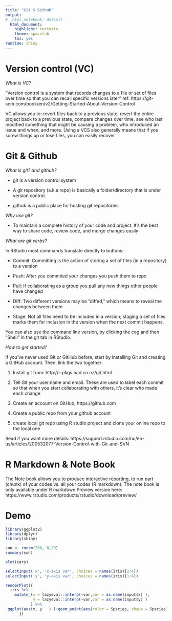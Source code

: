 ```yaml
---
title: "Git & Github"
output: 
#  html_notebook: default
  html_document: 
    highlight: textmate
    theme: spacelab
    toc: yes
runtime: shiny 
---
```




#  Version control (VC)
*What is VC?*

"Version control is a system  that records changes to a file or set of files over time so that you can recall specific versions later" ref: https://git-scm.com/book/en/v2/Getting-Started-About-Version-Control

VC allows you to: revert files back to a previous state, revert the entire project back to a previous state, compare changes over time, see who last modified something that might be causing a problem, who introduced an issue and when, and more. Using a VCS also generally means that if you screw things up or lose files, you can easily recover


# Git & Github
*What is git? and github?*

- git is a version control system

- A git repository (a.k.a repo) is basically a folder/directory that is
under version control.

- github is a public place for hosting git repositories

*Why use git?*

- To maintain a complete history of your code and project.
It's the best way to share code, review code, and merge changes
easily

*What are git verbs?*

In RStudio most commands translate directly to buttons:

- Commit: Committing is the action of storing a set of files (in a repository) to a version

- Push: After you commited your changes you push them to repo

- Pull: If collaborating as a group you pull any new things other people have changed

- Diff: Two different versions may be “diffed,” which means to reveal the changes between them

- Stage: Not all files need to be included in a version; staging a set of files marks them for inclusion in the version when the next commit happens. 

You can also use the command line version, by clicking the cog and then “Shell” in the git tab in RStudio.

*How to get started?*

If you’ve never used Git or GitHub before, start by installing Git and creating a GitHub account. Then, link the two together:

 1. Install git from: http://r-pkgs.had.co.nz/git.html

 2. Tell Git your user.name and email. These are used to label each commit so that when you start collaborating with others, it’s clear who made each change
 
 3. Create an account on GitHub, https://github.com
 
 4. Create a public repo from your github account
 
 5. create local git repo using R studio project and clone your online repo to the local one 

Read if you want more details: https://support.rstudio.com/hc/en-us/articles/200532077-Version-Control-with-Git-and-SVN


# R Markdown & Note Book
The Note book allows you to produce interactive reporting, to run part (chunk) of your codes vs. all your codes (R markdown). The note book is only available under R markdown Preview version here:
https://www.rstudio.com/products/rstudio/download/preview/



# Demo

```r
library(ggplot2)
library(dplyr)
library(shiny)
```

```r
son <- rnorm(200, 0,20)
summary(son)
```


```r

plot(cars)
```

```r
selectInput('x', 'x-axis var', choices = names(iris)[1:4])
selectInput('y', 'y-axis var', choices = names(iris)[1:4])

```


 
```r
renderPlot({
  iris %>%
    mutate_(x = lazyeval::interp(~var,var = as.name(input$x) ),
            y = lazyeval::interp(~var,var = as.name(input$y) )
           ) %>%
 ggplot(aes(x, y   ) )+geom_point(aes(color = Species, shape = Species),size = 4)#+xlab('')+ylab('')
      })
```

